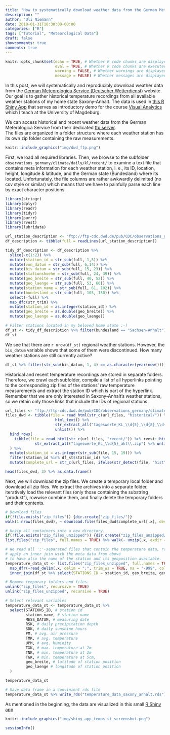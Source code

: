 ```yaml
---
title: "How to systematically download weather data from the German Meteorologica Service with R"
description: ""
author: "Uli Niemann"
date: 2018-01-31T18:30:00-00:00
categories: ["R"]
tags: ["Tutorial", "Meteorological Data"]
draft: false
showcomments: true
comments: true
---
```


```r
knitr::opts_chunk$set(echo = TRUE, # Whether R code chunks are displayed in the rendered document
                      eval = TRUE, # Whether R code chunks are executed
                      warning = FALSE, # Whether warnings are displayed
                      message = FALSE) # Whether messages are displayed
```

In this post, we will systematically and reproducibly download weather data from the [German Meteorologica Service (Deutscher Wetterdienst)](https://www.dwd.de/) website.  Our goal is to gather historical temperature recordings from all available weather stations of my home state Saxony-Anhalt. The data is used in [this R Shiny App](https://rbsenzaehler.shinyapps.io/Shiny_Temps_Saxony_Anhalt/) that serves as introductory demo for the course [Visual Analytics](http://www.vismd.de/doku.php?id=teaching:visanalytics) which I teach at the University of Magdeburg.  

We can access historical and recent weather data from the German Meterologica Service from their dedicated [ftp server](ftp://ftp-cdc.dwd.de/pub/CDC/).  
The files are organized in a folder structure where each weather station has its own zip folder containing the raw measurements.   

<!-- `r knitr::asis_output("\u2764")` -->

```r
knitr::include_graphics("img/dwd_ftp.png")
```

First, we load all required libraries. Then, we browse to the subfolder `observations_germany/climate/daily/kl/recent/` to examine a text file that contains meta information for each weather station, i. e., its ID, location, height, longitude & latitude, and the German state (Bundesland) where its located. Unfortunately, the file columns are rather awkwardly delimited (no csv style or similar) which means that we have to painfully parse each line by exact character positions.

```r
library(stringr)
library(dplyr)
library(readr)
library(tidyr)
library(purrr)
library(rvest)
library(lubridate)

url_station_description <- "ftp://ftp-cdc.dwd.de/pub/CDC/observations_germany/climate/daily/kl/recent/KL_Tageswerte_Beschreibung_Stationen.txt"
df_description <- tibble(full = readLines(url_station_description))

tidy_df_description <- df_description %>%
  slice(-c(1:2)) %>%
  mutate(station_id = str_sub(full, 1,5)) %>%
  mutate(von_datum = str_sub(full, 6,14)) %>%
  mutate(bis_datum = str_sub(full, 15, 23)) %>%
  mutate(stationshoehe = str_sub(full, 24, 39)) %>%
  mutate(geo_breite = str_sub(full, 40, 52)) %>%
  mutate(geo_laenge = str_sub(full, 53, 60)) %>%
  mutate(station_name = str_sub(full, 61, 102)) %>%
  mutate(bundesland = str_sub(full, 103, 130)) %>%
  select(-full) %>%
  map_dfc(str_trim) %>%
  mutate(station_id = as.integer(station_id)) %>%
  mutate(geo_breite = as.double(geo_breite)) %>%
  mutate(geo_laenge = as.double(geo_laenge))

# Filter stations located in my beloved home state ;-)
df_st <- tidy_df_description %>% filter(bundesland == "Sachsen-Anhalt")
df_st
```

We see that there are `r nrow(df_st)` regional weather stations. However, the `bis_datum` variable shows that some of them were discontinued. How many weather stations are still currently active?

```r
df_st %>% filter(str_sub(bis_datum, 1, 4) == as.character(year(now()))) %>% nrow()
```

Historical and recent temperature recordings are stored in separate folders. Therefore, we crawl each subfolder, compile a list of all hyperlinks pointing to the corresponding zip files of the stations' raw temperature measurements and extract the station ID which is part of the hyperlink. Remember that we are only interested in Saxony-Anhalt's weather stations, so we retain only those links that include the IDs of regional stations.  

```r
url_files <- "ftp://ftp-cdc.dwd.de/pub/CDC/observations_germany/climate/daily/kl/"
files_dwd <- tibble(file = read_html(str_c(url_files, "historical/")) %>% 
                      html_text() %>%
                      str_extract_all("tageswerte_KL_\\d{5}_\\d{8}_\\d{8}_hist\\.zip") %>% 
                      unlist()) %>%
  bind_rows(
    tibble(file = read_html(str_c(url_files, "recent/")) %>% rvest::html_text() %>%
             str_extract_all("tageswerte_KL_\\d{5}_akt\\.zip") %>% unlist())
  ) %>%
  mutate(station_id = as.integer(str_sub(file, 15, 19))) %>%
  filter(station_id %in% df_st$station_id) %>%
  mutate(complete_url = str_c(url_files, ifelse(str_detect(file, "hist"),  "historical/", "recent/"), file))

head(files_dwd, 3) %>% as.data.frame()
```


Next, we will download the zip files. We create a temporary local folder and download all zip files.  We extract the archives into a separate folder, iteratively load the relevant files (only those containing the substring "produkt"), rowwise combine them, and finally delete the temporary folders and their contents.

```r
# Download files
if(!file.exists("zip_files")) {dir.create("zip_files/")}
walk(1:nrow(files_dwd), ~ download.file(files_dwd$complete_url[.x], destfile = str_c("zip_files/", files_dwd$file[.x])))

# Unzip all containers into a new directory.
if(!file.exists("zip_files_unzipped")) {dir.create("zip_files_unzipped/")}
list.files("zip_files", full.names = TRUE) %>% walk(~ unzip(.x, exdir = str_c(getwd(), "/zip_files_unzipped")))

# We read all ';'-separated files that contain the temperature data, rowwise combine them and 
# apply an inner join with the meta data from above
# to have also the name of the station and its geoposition available.
temperature_data_st <- list.files("zip_files_unzipped", full.names = TRUE, pattern = "^produkt") %>%
  map_dfr(~read_delim(.x, delim = ";", trim_ws = TRUE, na = "-999", col_types = c("iicddcdcddddddddddc"))) %>%
  inner_join(df_st %>% select(STATIONS_ID = station_id, geo_breite, geo_laenge, station_name), by = "STATIONS_ID")

# Remove temporary folders and files.
unlink("zip_files", recursive = TRUE)
unlink("zip_files_unzipped", recursive = TRUE)

# Select relevant variables
temperature_data_st <- temperature_data_st %>%
  select(STATIONS_ID, # station id
         station_name, # station name
         MESS_DATUM, # measuring date
         RSK, # daily precipitation depth
         SDK, # daily sunshine hours
         PM, # avg. air pressure
         TMK, # avg. temperature
         UPM, # avg. humidity
         TXK, # max. temperature at 2m
         TNK, # min. temperature at 2m
         TGK, # min. temperature at 5cm,
         geo_breite, # latitude of station position
         geo_laenge # longitude of station position
  ) 

temperature_data_st
```

```r
# Save data frame in a convinient rds file 
temperature_data_st %>% write_rds("temperature_data_saxony_anhalt.rds")
```

As mentioned in the beginning, the data are visualized in this small [R Shiny app](https://rbsenzaehler.shinyapps.io/Shiny_Temps_Saxony_Anhalt/).  

```r
knitr::include_graphics("img/shiny_app_temps_st_screenshot.png")
```


```r
sessionInfo()
```

